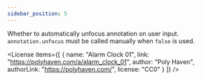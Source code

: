 ```yaml
---
sidebar_position: 5
---
```



<OptionDescriptor type="boolean" defaultVal="true" />

Whether to automatically unfocus annotation on user input.
`annotation.unfocus` must be called manually when `false` is used.

<div className="columns">
  <div className="column">
    <View3D
      src="/egjs-view3d/model/draco/alarm.glb"
      annotationURL="/egjs-view3d/model/annotation/alarm-annotations.json"
      annotationAutoUnfocus
      showExampleCode />
  </div>
  <div className="column">
    <View3D
      src="/egjs-view3d/model/draco/alarm.glb"
      annotationURL="/egjs-view3d/model/annotation/alarm-annotations.json"
      annotationAutoUnfocus={false}
      showExampleCode />
  </div>
</div>

<License items={[
  {
    name: "Alarm Clock 01",
    link: "https://polyhaven.com/a/alarm_clock_01",
    author: "Poly Haven",
    authorLink: "https://polyhaven.com/",
    license: "CC0"
  }
]} />
